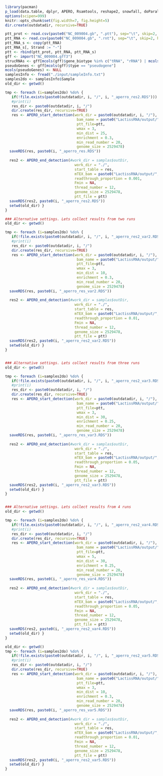 ```r
library(pacman)
p_load(data.table, dplyr, APERO, Rsamtools, reshape2, snowfall, doParallel, ggplot2, bamsignals, GenomicRanges, Rsamtools, foreach, rtracklayer)
options(scipen=999)
knitr::opts_chunk$set(fig.width=7, fig.height=5)
dir.create(outdatadir, recursive=TRUE)
```

```r
ptt_prot <- read.csv(paste0("NC_009004.gb", ".ptt"), sep="\t", skip=2, header=T, stringsAsFactors = F) %>% as.data.table
ptt_RNA <- read.csv(paste0("NC_009004.gb", ".rnt"), sep="\t", skip=2, header=T, stringsAsFactors = F) %>% as.data.table
ptt_RNA_s <- copy(ptt_RNA)
ptt_RNA_s[, Strand := "-"]
ptt <- rbind(ptt_prot, ptt_RNA, ptt_RNA_s)
gff <- import("NC_009004.gff3")
strucRNAs <- gff[mcols(gff)$gene_biotype %in% c("tRNA", "rRNA") | mcols(gff)$type %in% c("tRNA", "rRNA"), ]
pseudoGenes <- gff[mcols(gff)$type == "pseudogene"]
mcols(pseudoGenes) <- NULL 
samplesInfo <- fread("./input/sampleInfo.txt")
samples2do <- samplesInfo$Sample
old_dir <- getwd() 

tmp <- foreach (i=samples2do) %do% {
   if(!file.exists(paste0(outdatadir, i, "/", i, "_aperro_res2.RDS"))) {
   #print(i)
   res_dir <- paste0(outdatadir, i, "/")
   dir.create(res_dir, recursive=TRUE)
   res <- APERO_start_detection(work_dir = paste0(outdatadir, i, "/"), 
                                 bam_name = paste0("LactissRNA/output/", i,  "/dedSorted_", i, ".bam"), 
                                 ptt_file=ptt, 
                                 wmax = 3, 
                                 min_dist = 25, 
                                 enrichment = 0.3, 
                                 min_read_number = 20, 
                                 genome_size = 2529478) 
  saveRDS(res, paste0(i, "_aperro_res.RDS"))                                    
  
  res2 <- APERO_end_detection(#work_dir = samplas$outDir, 
                                work_dir = "./", 
                                start_table = res, 
                                mTEX_bam = paste0("LactissRNA/output/", i,  "/dedSorted_", i, ".bam"), 
                                readthrough_proportion = 0.001, 
                                Fmin = NA, 
                                thread_number = 12, 
                                genome_size = 2529478, 
                                ptt_file = ptt)
  saveRDS(res2, paste0(i, "_aperro_res2.RDS"))   
  setwd(old_dir) } 
}

### Alternative settings. Lets collect results from two runs 
old_dir <- getwd() 

tmp <- foreach (i=samples2do) %do% {
   if(!file.exists(paste0(outdatadir, i, "/", i, "_aperro_res2_var2.RDS"))) {
   #print(i)
   res_dir <- paste0(outdatadir, i, "/")
   dir.create(res_dir, recursive=TRUE)
   res <- APERO_start_detection(work_dir = paste0(outdatadir, i, "/"), 
                                 bam_name = paste0("LactissRNA/output/", i,  "/dedSorted_", i, ".bam"), 
                                 ptt_file=ptt, 
                                 wmax = 3, 
                                 min_dist = 10, 
                                 enrichment = 0.3, 
                                 min_read_number = 20, 
                                 genome_size = 2529478) 
  saveRDS(res, paste0(i, "_aperro_res_var2.RDS"))                                    
  
  res2 <- APERO_end_detection(#work_dir = samplas$outDir, 
                                work_dir = "./", 
                                start_table = res, 
                                mTEX_bam = paste0("LactissRNA/output/", i,  "/dedSorted_", i, ".bam"), 
                                readthrough_proportion = 0.01, 
                                Fmin = NA, 
                                thread_number = 12, 
                                genome_size = 2529478, 
                                ptt_file = ptt)
  saveRDS(res2, paste0(i, "_aperro_res2_var2.RDS"))   
  setwd(old_dir) } 
}


### Alternative settings. Lets collect results from three runs 
old_dir <- getwd() 

tmp <- foreach (i=samples2do) %do% {
   if(!file.exists(paste0(outdatadir, i, "/", i, "_aperro_res2_var3.RDS"))) {
   #print(i)
   res_dir <- paste0(outdatadir, i, "/")
   dir.create(res_dir, recursive=TRUE)
   res <- APERO_start_detection(work_dir = paste0(outdatadir, i, "/"), 
                                 bam_name = paste0("LactissRNA/output/", i,  "/dedSorted_", i, ".bam"), 
                                 ptt_file=ptt, 
                                 wmax = 3, 
                                 min_dist = 30, 
                                 enrichment = 0.25, 
                                 min_read_number = 20, 
                                 genome_size = 2529478) 
  saveRDS(res, paste0(i, "_aperro_res_var3.RDS"))                                    
  
  res2 <- APERO_end_detection(#work_dir = samplas$outDir, 
                                work_dir = "./", 
                                start_table = res, 
                                mTEX_bam = paste0("LactissRNA/output/", i,  "/dedSorted_", i, ".bam"), 
                                readthrough_proportion = 0.05, 
                                Fmin = NA, 
                                thread_number = 12, 
                                genome_size = 2529478, 
                                ptt_file = ptt)
  saveRDS(res2, paste0(i, "_aperro_res2_var3.RDS"))   
  setwd(old_dir) } 
}


### Alternative settings. Lets collect results from 4 runs 
old_dir <- getwd() 

tmp <- foreach (i=samples2do) %do% {
   if(!file.exists(paste0(outdatadir, i, "/", i, "_aperro_res2_var4.RDS"))) {
   #print(i)
   res_dir <- paste0(outdatadir, i, "/")
   dir.create(res_dir, recursive=TRUE)
   res <- APERO_start_detection(work_dir = paste0(outdatadir, i, "/"), 
                                 bam_name = paste0("LactissRNA/output/", i,  "/dedSorted_", i, ".bam"), 
                                 ptt_file=ptt, 
                                 wmax = 5, 
                                 min_dist = 30, 
                                 enrichment = 0.25, 
                                 min_read_number = 20, 
                                 genome_size = 2529478) 
  saveRDS(res, paste0(i, "_aperro_res_var4.RDS"))                                    
  
  res2 <- APERO_end_detection(#work_dir = samplas$outDir, 
                                work_dir = "./", 
                                start_table = res, 
                                mTEX_bam = paste0("LactissRNA/output/", i,  "/dedSorted_", i, ".bam"), 
                                readthrough_proportion = 0.05, 
                                Fmin = NA, 
                                thread_number = 12, 
                                genome_size = 2529478, 
                                ptt_file = ptt)
  saveRDS(res2, paste0(i, "_aperro_res2_var4.RDS"))   
  setwd(old_dir) } 
}

old_dir <- getwd() 
tmp <- foreach (i=samples2do) %do% {
   if(!file.exists(paste0(outdatadir, i, "/", i, "_aperro_res2_var5.RDS"))) {
   #print(i)
   res_dir <- paste0(outdatadir, i, "/")
   dir.create(res_dir, recursive=TRUE)
   res <- APERO_start_detection(work_dir = paste0(outdatadir, i, "/"), 
                                 bam_name = paste0("LactissRNA/output/", i,  "/dedSorted_", i, ".bam"), 
                                 ptt_file=ptt, 
                                 wmax = 3, 
                                 min_dist = 10, 
                                 enrichment = 0.3, 
                                 min_read_number = 20, 
                                 genome_size = 2529478) 
  saveRDS(res, paste0(i, "_aperro_res_var5.RDS"))                                    
  
  res2 <- APERO_end_detection(#work_dir = samplas$outDir, 
                                work_dir = "./", 
                                start_table = res, 
                                mTEX_bam = paste0("LactissRNA/output/", i,  "/dedSorted_", i, ".bam"), 
                                readthrough_proportion = 0.01, 
                                Fmin = NA, 
                                thread_number = 12, 
                                genome_size = 2529478, 
                                ptt_file = ptt)
  saveRDS(res2, paste0(i, "_aperro_res2_var5.RDS"))   
  setwd(old_dir) } 
}
```